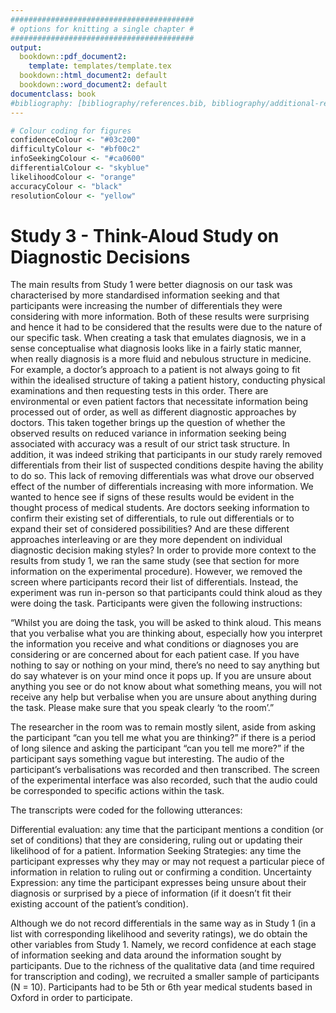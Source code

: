 ```yaml
---
#########################################
# options for knitting a single chapter #
#########################################
output:
  bookdown::pdf_document2:
    template: templates/template.tex
  bookdown::html_document2: default
  bookdown::word_document2: default
documentclass: book
#bibliography: [bibliography/references.bib, bibliography/additional-references.bib]
---
```


```r

# Colour coding for figures
confidenceColour <- "#03c200"
difficultyColour <- "#bf00c2"
infoSeekingColour <- "#ca0600"
differentialColour <- "skyblue"
likelihoodColour <- "orange"
accuracyColour <- "black"
resolutionColour <- "yellow"
```

# Study 3 - Think-Aloud Study on Diagnostic Decisions {.unnumbered}

```{=tex}
\adjustmtc
\markboth{Introduction}{}
```
<!-- For PDF output, include these two LaTeX commands after unnumbered chapter headings, otherwise the mini table of contents and the running header will show the previous chapter -->

The main results from Study 1 were better diagnosis on our task was characterised by more standardised information seeking and that participants were increasing the number of differentials they were considering with more information. Both of these results were surprising and hence it had to be considered that the results were due to the nature of our specific task. When creating a task that emulates diagnosis, we in a sense conceptualise what diagnosis looks like in a fairly static manner, when really diagnosis is a more fluid and nebulous structure in medicine. For example, a doctor’s approach to a patient is not always going to fit within the idealised structure of taking a patient history, conducting physical examinations and then requesting tests in this order. There are environmental or even patient factors that necessitate information being processed out of order, as well as different diagnostic approaches by doctors. This taken together brings up the question of whether the observed results on reduced variance in information seeking being associated with accuracy was a result of our strict task structure. In addition, it was indeed striking that participants in our study rarely removed differentials from their list of suspected conditions despite having the ability to do so. This lack of removing differentials was what drove our observed effect of the number of differentials increasing with more information. We wanted to hence see if signs of these results would be evident in the thought process of medical students. Are doctors seeking information to confirm their existing set of differentials, to rule out differentials or to expand their set of considered possibilities? And are these different approaches interleaving or are they more dependent on individual diagnostic decision making styles? In order to provide more context to the results from study 1, we ran the same study (see that section for more information on the experimental procedure). However, we removed the screen where participants record their list of differentials. Instead, the experiment was run in-person so that participants could think aloud as they were doing the task. Participants were given the following instructions:

“Whilst you are doing the task, you will be asked to think aloud. This means that you verbalise what you are thinking about, especially how you interpret the information you receive and what conditions or diagnoses you are considering or are concerned about for each patient case. If you have nothing to say or nothing on your mind, there’s no need to say anything but do say whatever is on your mind once it pops up. If you are unsure about anything you see or do not know about what something means, you will not receive any help but verbalise when you are unsure about anything during the task. Please make sure that you speak clearly ‘to the room’.”

The researcher in the room was to remain mostly silent, aside from asking the participant “can you tell me what you are thinking?” if there is a period of long silence and asking the participant “can you tell me more?” if the participant says something vague but interesting. The audio of the participant’s verbalisations was recorded and then transcribed. The screen of the experimental interface was also recorded, such that the audio could be corresponded to specific actions within the task. 

The transcripts were coded for the following utterances:

Differential evaluation: any time that the participant mentions a condition (or set of conditions) that they are considering, ruling out or updating their likelihood of for a patient.
Information Seeking Strategies: any time the participant expresses why they may or may not request a particular piece of information in relation to ruling out or confirming a condition. 
Uncertainty Expression: any time the participant expresses being unsure about their diagnosis or surprised by a piece of information (if it doesn’t fit their existing account of the patient’s condition).

Although we do not record differentials in the same way as in Study 1 (in a list with corresponding likelihood and severity ratings), we do obtain the other variables from Study 1. Namely, we record confidence at each stage of information seeking and data around the information sought by participants. Due to the richness of the qualitative data (and time required for transcription and coding), we recruited a smaller sample of participants (N = 10). Participants had to be 5th or 6th year medical students based in Oxford in order to participate. 


